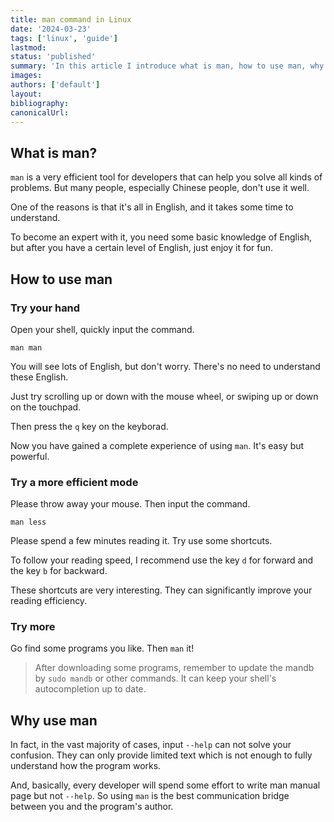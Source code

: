 ```yaml
---
title: man command in Linux
date: '2024-03-23'
tags: ['linux', 'guide']
lastmod:
status: 'published'
summary: 'In this article I introduce what is man, how to use man, why use man.'
images:
authors: ['default']
layout:
bibliography:
canonicalUrl:
---
```


## What is man?

`man` is a very efficient tool for developers that can help you solve all kinds of problems.
But many people, especially Chinese people, don't use it well.

One of the reasons is that it's all in English, and it takes some time to understand.

To become an expert with it, you need some basic knowledge of English, but after you have a certain level of English, just enjoy it for fun.

## How to use man

### Try your hand

Open your shell, quickly input the command.

```Shell
man man
```

You will see lots of English, but don't worry.
There's no need to understand these English.

Just try scrolling up or down with the mouse wheel, or swiping up or down on the touchpad.

Then press the `q` key on the keyborad.

Now you have gained a complete experience of using `man`. It's easy but powerful.

### Try a more efficient mode

Please throw away your mouse. Then input the command.

```Shell
man less
```

Please spend a few minutes reading it.
Try use some shortcuts.

To follow your reading speed, I recommend use the key `d` for forward and the key `b` for backward.

These shortcuts are very interesting.
They can significantly improve your reading efficiency.

### Try more

Go find some programs you like. Then `man` it!

> After downloading some programs, remember to update the mandb by `sudo mandb` or other commands. It can keep your shell's autocompletion up to date.

## Why use man

In fact, in the vast majority of cases, input `--help` can not solve your confusion.
They can only provide limited text which is not enough to fully understand how the program works.

And, basically, every developer will spend some effort to write man manual page but not `--help`.
So using `man` is the best communication bridge between you and the program's author.
